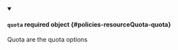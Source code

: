 
<details className="config-field" data-expandable="false" open>
<summary>

#### `quota` <span className="config-field-required" data-required="false">required</span> <span className="config-field-type">object</span> <span className="config-field-default"></span> <span className="config-field-enum"></span> {#policies-resourceQuota-quota}

Quota are the quota options

</summary>



</details>

